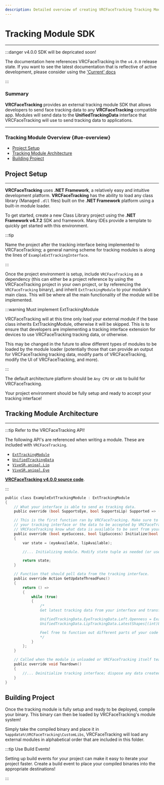 ```yaml
---
description: Detailed overview of creating VRCFaceTracking Tracking Modules. 
---
```




# Tracking Module SDK

***

:::danger v4.0.0 SDK will be depricated soon!

The documentation here references VRCFaceTracking in the `v4.0.0` 
release state. If you want to see the latest documentation that 
is reflective of active development, please consider using the 
['Current' docs](docs/vrcft-sdk/tracking-module.mdx)

:::

### Summary

**VRCFaceTracking** provides an external tracking module 
SDK that allows developers to send face tracking data to 
any **VRCFaceTracking** compatible app. Modules will send 
data to the **UnifiedTrackingData** interface that 
VRCFaceTracking will use to send tracking data to applications.

***

### Tracking Module Overview {#ue-overview}

* [Project Setup](#project-setup)
* [Tracking Module Architecture](#tracking-module-architecture)
* [Building Project](#building-project)

## Project Setup

***

**VRCFaceTracking** uses **.NET Framework**, a relatively 
easy and intuitive development platform. **VRCFaceTracking** has 
the ability to load any class library (Managed `.dll` files) built 
on the **.NET Framework** platform using a built-in module loader.

To get started, create a new Class Library project using the 
**.NET Framework v4.7.2** SDK and framework. Many IDEs provide a template to 
quickly get started with this environment.

:::tip

Name the project after the tracking interface being implemented to 
VRCFaceTracking; a general naming scheme for tracking modules is along 
the lines of `ExampleExtTrackingInterface`.

:::

Once the project environment is setup, include `VRCFaceTracking` 
as a dependency (this can either be a project reference by using the 
VRCFaceTracking project in your own project, or by referencing the 
`VRCFaceTracking` binary), and inherit `ExtTrackingModule` to your 
module's main class. This will be where all the main functionality 
of the module will be implemented.

:::warning Must implement ExtTrackingModule

VRCFaceTracking will at this time only load your external module 
if the base class inherits ExtTrackingModule, otherwise it will be
skipped. This is to ensure that developers are implementing a 
tracking interface extension for devices to use VRCFaceTracking tracking 
data, or otherwise.

This may be changed in the future to allow different types of modules 
to be loaded by the module loader (potentially those that can provide 
an output for VRCFaceTracking tracking data, modify parts of VRCFaceTracking, 
modify the UI of VRCFaceTracking, and more).

:::

The default architecture platform should be `Any CPU` or `x86` to build 
for VRCFaceTracking.

Your project environment should be fully setup and ready to accept your 
tracking interface!

## Tracking Module Architecture

***

:::tip Refer to the VRCFaceTracking API!

The following API's are referenced when 
writing a module. These are included with `VRCFaceTracking`. 

* [`ExtTrackingModule`](https://github.com/benaclejames/VRCFaceTracking/blob/v4.0.0/VRCFaceTracking/SDK/ExtTrackingModule.cs)
* [`UnifiedTrackingData`](https://github.com/benaclejames/VRCFaceTracking/blob/v4.0.0/VRCFaceTracking/UnifiedTrackingData.cs)
* [`ViveSR.anipal.Lip`](https://github.com/benaclejames/VRCFaceTracking/blob/v4.0.0/VRCFaceTracking/TrackingLibs/SRanipal/Lip/SRanipal_LipData_v2.cs#L11)
* [`ViveSR.anipal.Eye`](https://github.com/benaclejames/VRCFaceTracking/blob/v4.0.0/VRCFaceTracking/TrackingLibs/SRanipal/Lip/SRanipal_EyeData_v2.cs)

[**VRCFaceTracking v4.0.0 source code**](https://github.com/benaclejames/VRCFaceTracking/tree/v4.0.0).

:::

```c title="ExampleExtTrackingInterface.cs"
public class ExampleExtTrackingModule : ExtTrackingModule
{
    // What your interface is able to send as tracking data.
    public override (bool SupportsEye, bool SupportsLip) Supported => (true, true);

    // This is the first function ran by VRCFaceTracking. Make sure to completely initialize 
    // your tracking interface or the data to be accepted by VRCFaceTracking here. This will let 
    // VRCFaceTracking know what data is available to be sent from your tracking interface at initialization.
    public override (bool eyeSuccess, bool lipSuccess) Initialize(bool eyeAvailable, bool lipAvailable)
    {
        var state = (eyeAvailable, lipAvailable);

        //... Initializing module. Modify state tuple as needed (or use bool contexts to determine what should be initialized).

        return state;
    }

    // Function that should poll data from the tracking interface.
    public override Action GetUpdateThreadFunc()
    {
        return () =>
        {
            while (true)
            {
                /*
                Get latest tracking data from your interface and transform to VRCFaceTracking data.

                UnifiedTrackingData.EyeTrackingData.Left.Openness = ExampleTracker.LeftEye.Openness;
                UnifiedTrackingData.LipTrackingData.LatestShapes[(int)LipShape_v2.JawOpen] = ExampleTracker.Mouth.JawOpen;

                Feel free to function out different parts of your code to keep this readable.
                */
            }
        };
    }

    // Called when the module is unloaded or VRCFaceTracking itself tears down.
    public override void Teardown()
    {
        //... Deinitialize tracking interface; dispose any data created with the module.
    }
}
```

## Building Project

Once the tracking module is fully setup and ready to be deployed, compile your binary. 
This binary can then be loaded by VRCFaceTracking's module system!

Simply take the compiled binary and place it in `%appdata%\VRCFaceTracking\CustomLibs`, 
VRCFaceTracking will load any external modules in alphabetical order that are included in 
this folder.

:::tip Use Build Events!

Setting up build events for your project can make it easy to 
iterate your project faster. Create a build event to place your 
compiled binaries into the appropriate destinations!

:::